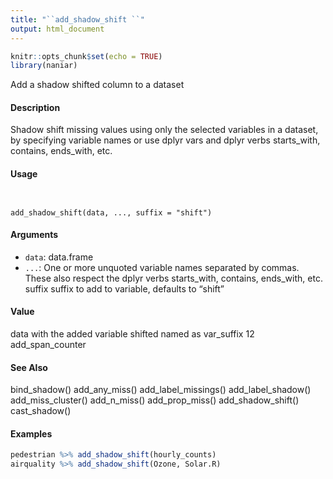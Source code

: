 ```yaml
---
title: "``add_shadow_shift ``"
output: html_document
---
```


```r
knitr::opts_chunk$set(echo = TRUE)
library(naniar)
```

 Add a shadow shifted column to a dataset

####  Description 

Shadow shift missing values using only the selected variables in a dataset, by specifying variable
names or use dplyr vars and dplyr verbs starts_with, contains, ends_with, etc.

####  Usage 
<pre><code>

add_shadow_shift(data, ..., suffix = "shift")
</code></pre>
#### Arguments 

* ``data``: data.frame
* ``...``: One or more unquoted variable names separated by commas. These also respect the dplyr verbs starts_with, contains, ends_with, etc.
suffix suffix to add to variable, defaults to "shift"

#### Value 

data with the added variable shifted named as var_suffix
12 add_span_counter

#### See Also 

bind_shadow() add_any_miss() add_label_missings() add_label_shadow() add_miss_cluster()
add_n_miss() add_prop_miss() add_shadow_shift() cast_shadow()

#### Examples 
```r

pedestrian %>% add_shadow_shift(hourly_counts)
airquality %>% add_shadow_shift(Ozone, Solar.R)
```
